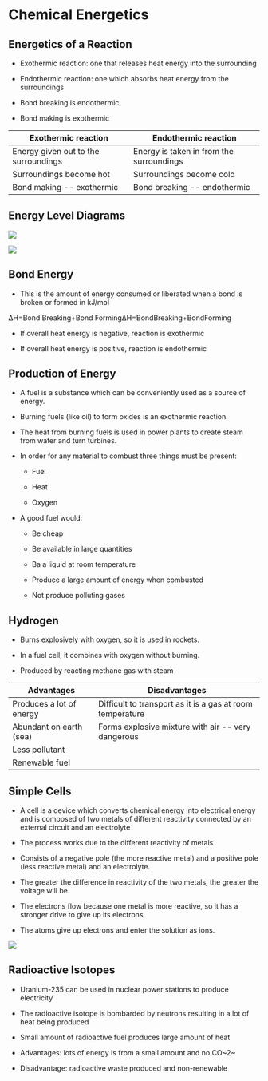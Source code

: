 
# Chemical Energetics

Energetics of a Reaction
------------------------

-   Exothermic reaction: one that releases heat energy into the surrounding

-   Endothermic reaction: one which absorbs heat energy from the surroundings

-   Bond breaking is endothermic

-   Bond making is exothermic

| Exothermic reaction | Endothermic reaction |
| --- | --- |
| Energy given out to the surroundings | Energy is taken in from the surroundings |
| Surroundings become hot | Surroundings become cold |
| Bond making -- exothermic | Bond breaking -- endothermic |

Energy Level Diagrams
---------------------

![](https://images.znotes.org/cie/igcse/chemistry-0620/image033.png)

![](https://images.znotes.org/cie/igcse/chemistry-0620/image034.png)

Bond Energy
-----------

-   This is the amount of energy consumed or liberated when a bond is broken or formed in kJ/mol

ΔH=Bond Breaking+Bond FormingΔH=BondBreaking+BondForming

-   If overall heat energy is negative, reaction is exothermic

-   If overall heat energy is positive, reaction is endothermic

Production of Energy
--------------------

-   A fuel is a substance which can be conveniently used as a source of energy.

-   Burning fuels (like oil) to form oxides is an exothermic reaction.

-   The heat from burning fuels is used in power plants to create steam from water and turn turbines.

-   In order for any material to combust three things must be present:

    -   Fuel

    -   Heat

    -   Oxygen

-   A good fuel would:

    -   Be cheap

    -   Be available in large quantities

    -   Ba a liquid at room temperature

    -   Produce a large amount of energy when combusted

    -   Not produce polluting gases

Hydrogen
--------

-   Burns explosively with oxygen, so it is used in rockets.

-   In a fuel cell, it combines with oxygen without burning.

-   Produced by reacting methane gas with steam

| Advantages | Disadvantages |
| --- | --- |
| Produces a lot of energy | Difficult to transport as it is a gas at room temperature |
| Abundant on earth (sea) | Forms explosive mixture with air -- very dangerous |
| Less pollutant |  |
| Renewable fuel |  |

Simple Cells
------------

-   A cell is a device which converts chemical energy into electrical energy and is composed of two metals of different reactivity connected by an external circuit and an electrolyte

-   The process works due to the different reactivity of metals

-   Consists of a negative pole (the more reactive metal) and a positive pole (less reactive metal) and an electrolyte.

-   The greater the difference in reactivity of the two metals, the greater the voltage will be.

-   The electrons flow because one metal is more reactive, so it has a stronger drive to give up its electrons.

-   The atoms give up electrons and enter the solution as ions.

![](https://images.znotes.org/cie/igcse/chemistry-0620/image035.png)

Radioactive Isotopes
--------------------

-   Uranium-235 can be used in nuclear power stations to produce electricity

-   The radioactive isotope is bombarded by neutrons resulting in a lot of heat being produced

-   Small amount of radioactive fuel produces large amount of heat

-   Advantages: lots of energy is from a small amount and no CO~2~

-   Disadvantage: radioactive waste produced and non-renewable